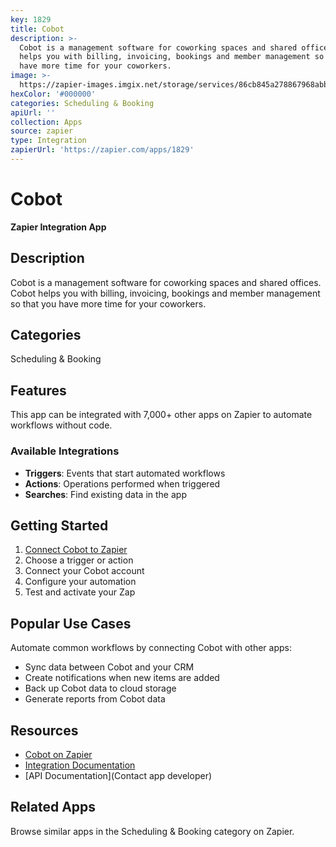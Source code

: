 ```yaml
---
key: 1829
title: Cobot
description: >-
  Cobot is a management software for coworking spaces and shared offices. Cobot
  helps you with billing, invoicing, bookings and member management so that you
  have more time for your coworkers.
image: >-
  https://zapier-images.imgix.net/storage/services/86cb845a278867968abbf2dff7c40e75.png?auto=format%2Ccompress&ixlib=python-3.0.0&q=50
hexColor: '#000000'
categories: Scheduling & Booking
apiUrl: ''
collection: Apps
source: zapier
type: Integration
zapierUrl: 'https://zapier.com/apps/1829'
---
```

# Cobot

**Zapier Integration App**

## Description

Cobot is a management software for coworking spaces and shared offices. Cobot helps you with billing, invoicing, bookings and member management so that you have more time for your coworkers.

## Categories

Scheduling & Booking

## Features

This app can be integrated with 7,000+ other apps on Zapier to automate workflows without code.

### Available Integrations

- **Triggers**: Events that start automated workflows
- **Actions**: Operations performed when triggered
- **Searches**: Find existing data in the app

## Getting Started

1. [Connect Cobot to Zapier](https://zapier.com/apps/1829)
2. Choose a trigger or action
3. Connect your Cobot account
4. Configure your automation
5. Test and activate your Zap

## Popular Use Cases

Automate common workflows by connecting Cobot with other apps:

- Sync data between Cobot and your CRM
- Create notifications when new items are added
- Back up Cobot data to cloud storage
- Generate reports from Cobot data

## Resources

- [Cobot on Zapier](https://zapier.com/apps/1829)
- [Integration Documentation](https://zapier.com/apps/1829/integrations)
- [API Documentation](Contact app developer)

## Related Apps

Browse similar apps in the Scheduling & Booking category on Zapier.
